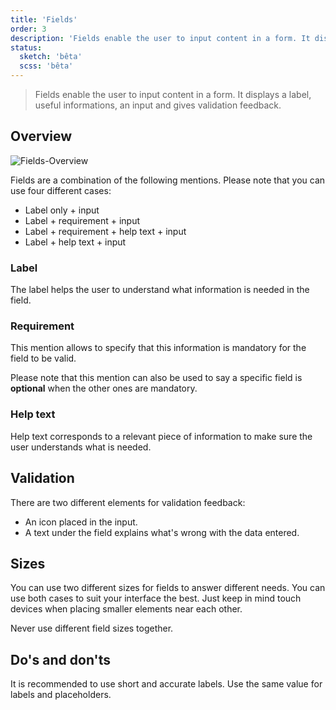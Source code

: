 ```yaml
---
title: 'Fields'
order: 3
description: 'Fields enable the user to input content in a form. It displays a label, useful informations, an input and gives validation feedback'
status:
  sketch: 'bêta'
  scss: 'bêta'
---
```


> Fields enable the user to input content in a form. It displays a label, useful informations, an input and gives validation feedback.

<Preview path="fields-full" nude />

## Overview

![Fields-Overview](Fields--Overview.png)

Fields are a combination of the following mentions. Please note that you can use four different cases:
  - Label only + input
  - Label + requirement + input
  - Label + requirement + help text + input
  - Label + help text + input

### Label

The label helps the user to understand what information is needed in the field.

<Preview path="fields" nude />

### Requirement

This mention allows to specify that this information is mandatory for the field to be valid.

<Highlight theme="tips">

  Please note that this mention can also be used to say a specific field is **optional** when the other ones are mandatory.

</Highlight>

<Preview path="fields-requirement" nude />

### Help text

Help text corresponds to a relevant piece of information to make sure the user understands what is needed.

<Preview path="fields-help" nude />

## Validation

There are two different elements for validation feedback:
  - An icon placed in the input.
  - A text under the field explains what's wrong with the data entered.

<Preview path="fields-validation" nude />

## Sizes

You can use two different sizes for fields to answer different needs. You can use both cases to suit your interface the best. Just keep in mind touch devices when placing smaller elements near each other.

<Highlight theme="warning">

  Never use different field sizes together.

</Highlight>

<Preview path="fields-sizes" nude />

## Do's and don'ts

<HintItem>
  It is recommended to use short and accurate labels.
</HintItem>

<HintItem dont>
  Use the same value for labels and placeholders.
</HintItem>

